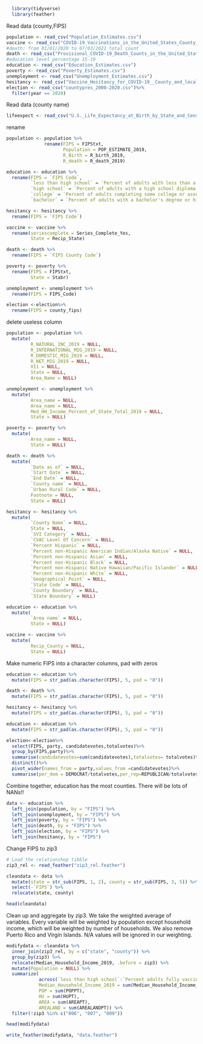 ```r
  library(tidyverse)
  library(feather)
```

Read data (county,FIPS)


```r
population <- read_csv("Population_Estimates.csv")
vaccine <- read_csv("COVID-19_Vaccinations_in_the_United_States_County_data.gov.csv")
#death: from 01/01/2020 to 07/03/2021 total count
death <- read_csv("Provisional_COVID-19_Death_Counts_in_the_United_States_by_County.csv")
#education level percentage 15-19
education <- read_csv("Education_Estimates.csv")
poverty <- read_csv("Poverty_Estimates.csv")
unemployment <- read_csv("Unemployment_Estimates.csv")
hesitancy <- read_csv("Vaccine_Hesitancy_for_COVID-19__County_and_local_estimates.csv")
election <- read_csv("countypres_2000-2020.csv")%>%
  filter(year == 2020)
```

Read data (county name)
```r
lifeexpect <- read_csv("U.S._Life_Expectancy_at_Birth_by_State_and_Census_Tract_-_2010-2015.csv")
```


rename
```r
population <- population %>%
              rename(FIPS = FIPStxt,
                     Population = POP_ESTIMATE_2019,
                     R_Birth = R_birth_2019,
                     R_death = R_death_2019)

education <- education %>%
  rename(FIPS = `FIPS Code`,
         `less than high school` = `Percent of adults with less than a high school diploma, 2015-19`,
         `high school` = `Percent of adults with a high school diploma only, 2015-19` ,
         `college` = `Percent of adults completing some college or associate's degree, 2015-19`,
         `bachelor` = `Percent of adults with a bachelor's degree or higher, 2015-19`)

hesitancy <- hesitancy %>%
  rename(FIPS = `FIPS Code`)

vaccine <- vaccine %>%
  rename(seriescomplete = Series_Complete_Yes,
         State = Recip_State)

death <- death %>%
  rename(FIPS = `FIPS County Code`)

poverty <- poverty %>%
  rename(FIPS = FIPStxt,
         State = Stabr)

unemployment <- unemployment %>%
  rename(FIPS = FIPS_Code)

election <-election%>%
  rename(FIPS = county_fips)
```

delete useless column
```r
population <- population %>%
  mutate(
         R_NATURAL_INC_2019 = NULL,
         R_INTERNATIONAL_MIG_2019 = NULL,
         R_DOMESTIC_MIG_2019 = NULL,
         R_NET_MIG_2019 = NULL,
         X11 = NULL,
         State = NULL,
         Area_Name = NULL)

unemployment <- unemployment %>%
  mutate(
         Area_name = NULL,
         Area_name = NULL,
         Med_HH_Income_Percent_of_State_Total_2019 = NULL,
         State = NULL)

poverty <- poverty %>%
  mutate(
         Area_name = NULL,
         State = NULL)

death <- death %>%
  mutate(
         `Date as of` = NULL,
         `Start Date` = NULL,
         `End Date` = NULL,
         `County name` = NULL,
         `Urban Rural Code` = NULL,
         Footnote = NULL,
         State = NULL)

hesitancy <- hesitancy %>%
  mutate(
         `County Name` = NULL,
         State = NULL,
         `SVI Category` = NULL,
         `CVAC Level Of Concern` = NULL,
         `Percent Hispanic` = NULL,
         `Percent non-Hispanic American Indian/Alaska Native` = NULL,
         `Percent non-Hispanic Asian` = NULL,
         `Percent non-Hispanic Black` = NULL,
         `Percent non-Hispanic Native Hawaiian/Pacific Islander` = NULL,
         `Percent non-Hispanic White` = NULL,
         `Geographical Point` = NULL,
         `State Code` = NULL,
         `County Boundary` = NULL,
         `State Boundary` = NULL)

education <- education %>%
  mutate(
         `Area name` = NULL,
         State = NULL)

vaccine <- vaccine %>%
  mutate(
         Recip_County = NULL,
         State = NULL)

```

Make numeric FIPS into a character columns, pad with zeros
```r
education <- education %>%
  mutate(FIPS = str_pad(as.character(FIPS), 5, pad = "0"))

death <- death %>%
  mutate(FIPS = str_pad(as.character(FIPS), 5, pad = "0"))

hesitancy <- hesitancy %>%
  mutate(FIPS = str_pad(as.character(FIPS), 5, pad = "0"))

education <- education %>%
  mutate(FIPS = str_pad(as.character(FIPS), 5, pad = "0"))

election<-election%>%
  select(FIPS, party, candidatevotes,totalvotes)%>%
  group_by(FIPS,party)%>%
  summarise(candidatevotes=sum(candidatevotes),totalvotes= totalvotes)%>%
  distinct()%>%
  pivot_wider(names_from = party,values_from =candidatevotes)%>%
  summarise(per_dem = DEMOCRAT/totalvotes,per_rep=REPUBLICAN/totalvotes,per_other=OTHER/totalvotes,per_green=GREEN/totalvotes,per_lib=LIBERTARIAN/totalvotes)
```

Combine together, education has the most counties. There will be lots of NANs!!
```r
data <- education %>%
  left_join(population, by = "FIPS") %>%
  left_join(unemployment, by = "FIPS") %>%
  left_join(poverty, by = "FIPS") %>%
  left_join(death, by = "FIPS") %>%
  left_join(election, by = "FIPS") %>%
  left_join(hesitancy, by = "FIPS")
```

Change FIPS to zip3
```r
# Load the relationshop tibble
zip3_rel <- read_feather("zip3_rel.feather")
```

```r
cleandata <- data %>%
  mutate(state = str_sub(FIPS, 1, 2), county = str_sub(FIPS, 3, 5)) %>%
  select(-`FIPS`) %>%
  relocate(state, county)
```

```r
head(cleandata)
```

Clean up and aggregate by zip3. We take the weighted average of variables. Every variable will be weighted by population except household income, which will be weighted by number of households. We also remove Puerto Rico and Virgin Islands. N/A values will be ignored in our weighting.
```r
modifydata <- cleandata %>%
  inner_join(zip3_rel, by = c("state", "county")) %>%
  group_by(zip3) %>%
  relocate(Median_Household_Income_2019, .before = zip3) %>%
  mutate(Population = NULL) %>%
  summarize(
            across(`less than high school`:`Percent adults fully vaccinated against COVID-19 (as of 6/10/21)`, ~ sum(.x * POPPT / sum(POPPT, na.rm = TRUE), na.rm = TRUE)),
            Median_Household_Income_2019 = sum(Median_Household_Income_2019 * HUPT / sum(HUPT, na.rm = TRUE), na.rm = TRUE),
            POP = sum(POPPT),
            HU = sum(HUPT),
            AREA = sum(AREAPT),
            AREALAND = sum(AREALANDPT)) %>%
  filter(!zip3 %in% c("006", "007", "009"))

```


```r
head(modifydata)
```

```r
write_feather(modifydata, "data.feather")
```
